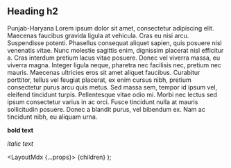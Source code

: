 
## Heading h2

Punjab-Haryana Lorem ipsum dolor sit amet, consectetur adipiscing elit. Maecenas faucibus gravida ligula at vehicula.
Cras eu nisi arcu. Suspendisse potenti. Phasellus consequat aliquet sapien, quis posuere nisl venenatis vitae.
Nunc molestie sagittis enim, dignissim placerat nisl efficitur a. Cras interdum pretium lacus vitae posuere.
Donec vel viverra massa, eu viverra magna. Integer ligula neque, pharetra nec facilisis nec, pretium nec mauris.
Maecenas ultricies eros sit amet aliquet faucibus. Curabitur porttitor, tellus vel feugiat placerat, ex enim
cursus nibh, pretium consectetur purus arcu quis metus. Sed massa sem, tempor id ipsum vel, eleifend tincidunt
turpis. Pellentesque vitae odio mi. Morbi nec lectus sed ipsum consectetur varius in ac orci.
Fusce tincidunt nulla at mauris sollicitudin posuere. Donec a blandit purus, vel bibendum ex. Nam ac tincidunt
nibh, eu aliquam urna.

**bold text**

_italic text_

  <LayoutMdx {...props}>
    {children}
  </LayoutMdx>
);
